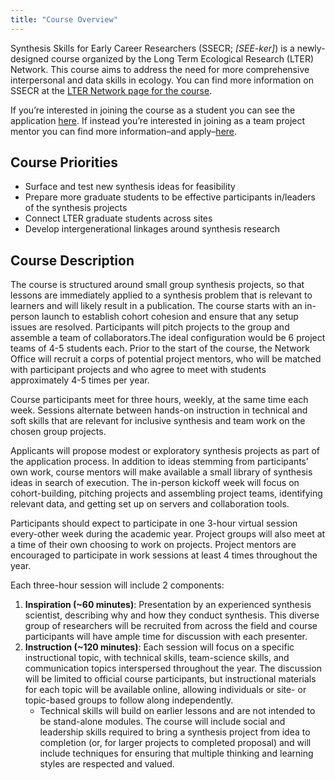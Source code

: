 ```yaml
---
title: "Course Overview"
---
```


Synthesis Skills for Early Career Researchers (SSECR; _\[SEE-ker\]_) is a newly-designed course organized by the Long Term Ecological Research (LTER) Network. This course aims to address the need for more comprehensive interpersonal and data skills in ecology. You can find more information on SSECR at the [LTER Network page for the course](https://lternet.edu/ssecr/).

If you're interested in joining the course as a student you can see the application [here](https://lternet.edu/ssecr-application/). If instead you're interested in joining as a team project mentor you can find more information--and apply--[here](https://lternet.edu/ssecr-mentor-application/).

## Course Priorities

- Surface and test new synthesis ideas for feasibility
- Prepare more graduate students to be effective participants in/leaders of the synthesis projects
- Connect LTER graduate students across sites
- Develop intergenerational linkages around synthesis research

## Course Description

The course is structured around small group synthesis projects, so that lessons are immediately applied to a synthesis problem that is relevant to learners and will likely result in a publication. The course starts with an in-person launch to establish cohort cohesion and ensure that any setup issues are resolved. Participants will pitch projects to the group and assemble a team of collaborators.The ideal configuration would be 6 project teams of 4-5 students each. Prior to the start of the course, the Network Office will recruit a corps of potential project mentors, who will be matched with participant projects and who agree to meet with students approximately 4-5 times per year.

Course participants meet for three hours, weekly, at the same time each week. Sessions alternate between hands-on instruction in technical and soft skills that are relevant for inclusive synthesis and team work on the chosen group projects. 

Applicants will propose modest or exploratory synthesis projects as part of the application process. In addition to ideas stemming from participants' own work, course mentors will make available a small library of synthesis ideas in search of execution. The in-person kickoff week will focus on cohort-building, pitching projects and assembling project teams, identifying relevant data, and getting set up on servers and collaboration tools.

Participants should expect to participate in one 3-hour virtual session every-other week during the academic year. Project groups will also meet at a time of their own choosing to work on projects. Project mentors are encouraged to participate in work sessions at least 4 times throughout the year.

Each three-hour session will include 2 components:

1. **Inspiration (\~60 minutes)**: Presentation by an experienced synthesis scientist, describing why and how they conduct synthesis. This diverse group of researchers will be recruited from across the field and course participants will have ample time for discussion with each presenter.
2. **Instruction (~120 minutes)**: Each session will focus on a specific instructional topic, with technical skills, team-science skills, and communication topics interspersed throughout the year. The discussion will be limited to official course participants, but instructional materials for each topic will be available online, allowing individuals or site- or topic-based groups to follow along independently. 
    - Technical skills will build on earlier lessons and are not intended to be stand-alone modules.
The course will include social and leadership skills required to bring a synthesis project from idea to completion (or, for larger projects to completed proposal) and will include techniques for ensuring that multiple thinking and learning styles are respected and valued.

